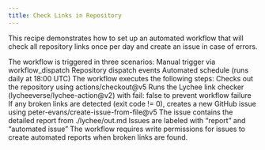 ```yaml
---
title: Check Links in Repository
---
```



This recipe demonstrates how to set up an automated workflow that will check all repository links once per day and create an issue in case of errors.

The workflow is triggered in three scenarios:
Manual trigger via workflow_dispatch
Repository dispatch events
Automated schedule (runs daily at 18:00 UTC)
The workflow executes the following steps:
Checks out the repository using actions/checkout@v5
Runs the Lychee link checker (lycheeverse/lychee-action@v2) with fail: false to prevent workflow failure
If any broken links are detected (exit code != 0), creates a new GitHub issue using peter-evans/create-issue-from-file@v5
The issue contains the detailed report from ./lychee/out.md
Issues are labeled with “report” and “automated issue”
The workflow requires write permissions for issues to create automated reports when broken links are found.

<CodeBlock file=".github/workflows/links.yml" />
